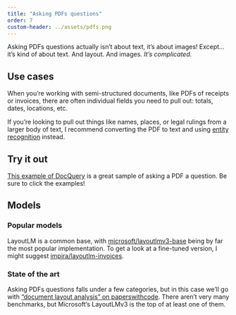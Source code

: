```yaml
---
title: "Asking PDFs questions"
order: 7
custom-header: ../assets/pdfs.png
---
```


<div style="display: none;">

![](../assets/pdfs.png)

</div>

Asking PDFs questions actually isn't about text, it's about images! Except... it's kind of about text. And layout. And images. *It's complicated.*

## Use cases

When you're working with semi-structured documents, like PDFs of receipts or invoices, there are often individual fields you need to pull out: totals, dates, locations, etc.

If you're looking to pull out things like names, places, or legal rulings from a larger body of text, I recommend converting the PDF to text and using [entity recognition](named-entity-recognition.qmd) instead.

## Try it out

[This example of DocQuery](https://huggingface.co/spaces/impira/docquery) is a great sample of asking a PDF a question. Be sure to click the examples!

<script
	type="module"
	src="https://gradio.s3-us-west-2.amazonaws.com/3.1.7/gradio.js"
></script>

<gradio-app src="https://impira-docquery.hf.space"></gradio-app>

## Models

### Popular models

LayoutLM is a common base, with [microsoft/layoutlmv3-base](https://huggingface.co/microsoft/layoutlmv3-base) being by far the most popular implementation. To get a look at a fine-tuned version, I might suggest [impira/layoutlm-invoices](https://huggingface.co/impira/layoutlm-invoices).

### State of the art

Asking PDFs questions falls under a few categories, but in this case we'll go with ["document layout analysis" on paperswithcode](https://paperswithcode.com/task/document-layout-analysis). There aren't very many benchmarks, but Microsoft's LayoutLMv3 is the top of at least one of them.
